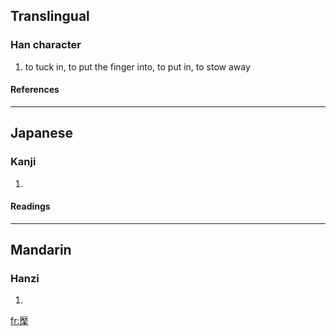 ==Translingual==
===Han character===
{{Han char|rn=64|rad=手|as=14|sn=17|four=|canj=一大手 (MKQ)}}
# to tuck in, to put the finger into, to put in, to stow away
====References====
{{Han ref|kx=0460.140|dkj=12867|dj=0809.040|hdz=31973.060|uh=64EA|ud=25834}}

----
==Japanese==
===Kanji===
{{ja-kanji|grade=|rs=手14}}
# {{defn|Japanese}} 
====Readings====
{{ja-readings|on=[[よう]] (yō), [[ちょう]] (chō), [[じょう]] (jō), [[にょう]] (nyō), [[おう]] (ō), [[えん]] (en)|kun=[[おさえる]] (osaeru), [[もつ]] (motsu)}}

----
==Mandarin==
===Hanzi===
{{cmn-hanzi|pin=[[huò]] (huo4), [[yè]] (ye4)|wg=huo<sup>4</sup>, yeh<sup>4</sup>}}
# {{defn|Mandarin}}

[[fr:擪]]